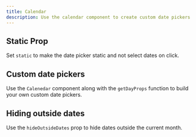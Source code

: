 ```yaml
---
title: Calendar
description: Use the calendar component to create custom date pickers
---
```


## Static Prop

Set `static` to make the date picker static and not select dates on click.

<CalendarIndicatorDemo />

## Custom date pickers

Use the `Calenedar` component along with the `getDayProps` function to build your own custom date pickers.

<WeekPickerDemo />

## Hiding outside dates

Use the `hideOutsideDates` prop to hide dates outside the current month.

<CalendarHideOutsideDatesDemo />
